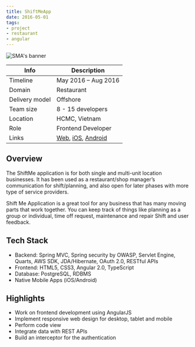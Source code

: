 ```yaml
---
title: ShiftMeApp
date: 2016-05-01
tags:
- project
- restaurant
- angular
---
```


![SMA's banner](./banner.png)

Info | Description
---|------------
Timeline | May 2016 – Aug 2016
Domain | Restaurant
Delivery model | Offshore
Team size | 8 - 15 developers
Location | HCMC, Vietnam
Role | Frontend Developer
Links | [Web](https://www.shiftmeapp.com/), [iOS](https://apps.apple.com/us/app/shiftmeapp/id1147122102), [Android](https://play.google.com/store/apps/details?id=com.shiftmeapp&hl=en_US&gl=US)

## Overview
The ShiftMe application is for both single and multi-unit location businesses.
It has been used as a restaurant/shop manager’s communication for shift/planning, and also open for later phases with more type of service providers.

Shift Me Application is a great tool for any business that has many moving parts that work together. You can keep track of things like planning as a group or individual, time off request, maintenance and repair Shift and user feedback.

## Tech Stack
- Backend: Spring MVC, Spring security by OWASP, Servlet Engine, Quarts, AWS SDK, JDA/Hibernate, OAuth 2.0, RESTful APIs
- Frontend: HTML5, CSS3, Angular 2.0, TypeScript
- Database: PostgreSQL, RDBMS
- Native Mobile Apps (iOS/Android)

## Highlights
- Work on frontend development using AngularJS
- Implement responsive web design for desktop, tablet and mobile
- Perform code view
- Integrate data with REST APIs
- Build an interceptor for the authentication
